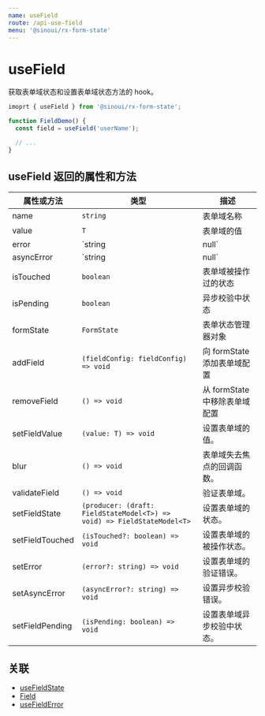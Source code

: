 ```yaml
---
name: useField
route: /api-use-field
menu: '@sinoui/rx-form-state'
---
```


# useField

获取表单域状态和设置表单域状态方法的 hook。

```ts
imoprt { useField } from '@sinoui/rx-form-state';

function FieldDemo() {
  const field = useField('userName');

  // ...
}
```

## useField 返回的属性和方法

| 属性或方法      | 类型                                                                    | 描述                          |
| --------------- | ----------------------------------------------------------------------- | ----------------------------- |
| name            | `string`                                                                | 表单域名称                    |
| value           | `T`                                                                     | 表单域的值                    |
| error           | `string | null`                                                         | 表单域的校验错误信息          |
| asyncError      | `string | null`                                                         | 表单域异步错误                |
| isTouched       | `boolean`                                                               | 表单域被操作过的状态          |
| isPending       | `boolean`                                                               | 异步校验中状态                |
| formState       | `FormState`                                                             | 表单状态管理器对象            |
| addField        | `(fieldConfig: fieldConfig) => void`                                    | 向 formState 添加表单域配置   |
| removeField     | `() => void`                                                            | 从 formState 中移除表单域配置 |
| setFieldValue   | `(value: T) => void`                                                    | 设置表单域的值。              |
| blur            | `() => void`                                                            | 表单域失去焦点的回调函数。    |
| validateField   | `() => void`                                                            | 验证表单域。                  |
| setFieldState   | `(producer: (draft: FieldStateModel<T>) => void) => FieldStateModel<T>` | 设置表单域的状态。            |
| setFieldTouched | `(isTouched?: boolean) => void`                                         | 设置表单域的被操作状态。      |
| setError        | `(error?: string) => void`                                              | 设置表单域的验证错误。        |
| setAsyncError   | `(asyncError?: string) => void`                                         | 设置异步校验错误。            |
| setFieldPending | `(isPending: boolean) => void`                                          | 设置表单域异步校验中状态。    |

## 关联

- [useFieldState](api-use-field-state)
- [Field](api-field-component)
- [useFieldError](api-use-field-error)
